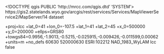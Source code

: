 <!DOCTYPE qgis PUBLIC 'http://mrcc.com/qgis.dtd' 'SYSTEM'>
<qgis version="3.32.0-Lima">
  <identifier>https://gis2.statelands.wyo.gov/arcgis/rest/services/Services/MapViewerService2/MapServer/14</identifier>
  <parentidentifier></parentidentifier>
  <language></language>
  <type>dataset</type>
  <title>ActiveMetallicNonMetallic</title>
  <abstract></abstract>
  <links>
    <link url="https://gis2.statelands.wyo.gov/arcgis/rest/services/Services/MapViewerService2/MapServer/14" type="WWW:LINK" description="" size="" mimeType="" name="Source" format=""/>
  </links>
  <dates/>
  <fees></fees>
  <encoding></encoding>
  <crs>
    <spatialrefsys nativeFormat="Wkt">
      <wkt></wkt>
      <proj4>+proj=lcc +lat_0=41 +lon_0=-107.5 +lat_1=41 +lat_2=45 +x_0=500000 +y_0=200000 +ellps=GRS80 +towgs84=0.9956,-1.9013,-0.5215,-0.025915,-0.009426,-0.011599,0.00062 +units=m +no_defs</proj4>
      <srsid>60630</srsid>
      <srid>520000630</srid>
      <authid>ESRI:102212</authid>
      <description>NAD_1983_WyLAM</description>
      <projectionacronym>lcc</projectionacronym>
      <ellipsoidacronym></ellipsoidacronym>
      <geographicflag>false</geographicflag>
    </spatialrefsys>
  </crs>
  <extent>
    <spatial maxx="786839.02139999775681645" crs="ESRI:102212" dimensions="2" minz="0" maxz="0" maxy="647653.13380000088363886" minx="204591.98359999759122729" miny="200373.93839999940246344"/>
  </extent>
</qgis>

